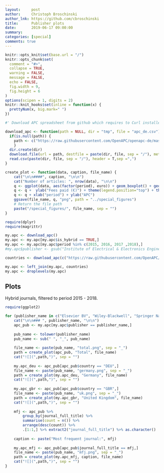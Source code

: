 ```yaml
---
layout:     post
author:     Christoph Broschinski
author_lnk: https://github.com/cbroschinski
title:      Publisher plots
date:       2019-06-17 09:00:00
summary:    
categories: [special]
comments: true
---
```



```r
knitr::opts_knit$set(base.url = "/")
knitr::opts_chunk$set(
  comment = "#>",
  collapse = TRUE,
  warning = FALSE, 
  message = FALSE,
  echo = FALSE,
  fig.width = 9,
  fig.height = 6
)
options(scipen = 1, digits = 2)
knitr::knit_hooks$set(inline = function(x) {
  prettyNum(x, big.mark=" ")
})
```

```r
#' Download APC spreadsheet from github which requires to Curl installed

download_apc <- function(path = NULL, dir = "tmp", file = "apc_de.csv"){
  if(is.null(path)) {
    path <- c("https://raw.githubusercontent.com/OpenAPC/openapc-de/master/data/apc_de.csv")
    } 
  dir.create(dir) 
  download.file(url = path, destfile = paste(dir, file, sep = "/"), method = "curl")
  read.csv(paste(dir, file, sep = "/"), header = T,sep =",")
}

create_plot <- function(data, caption, file_name) {
    cat("\n\n####", caption, "\n\n")
    cat("Number of articles: ", nrow(data), "\n\n")
    q <- ggplot(data, aes(factor(period), euro)) + geom_boxplot() + geom_point()
    q <- q +  ylab("Fees paid (€)") + theme(legend.position="top") + theme_bw(base_size = 18)
    q <- q + xlab("period") + ylab("APC")
    ggsave(file_name, q, "png", path = "../special_figures")
    # Return the file path
    paste("/special_figures/", file_name, sep = "")
}

require(dplyr)
require(magrittr)

my.apc <- download_apc()
my.apc <- my.apc[my.apc$is_hybrid == TRUE,]
my.apc <- my.apc[my.apc$period %in% c(2015, 2016, 2017 ,2018),]
#my.apc$publisher <- gsub("Institute of Electrical & Electronics Engineers \\(IEEE\\)", "IEEE", my.apc$publisher)

countries <- download_apc(c("https://raw.githubusercontent.com/OpenAPC/openapc-olap/master/static/institutions.csv")) %>% select(institution, country)

my.apc <- left_join(my.apc, countries)
my.apc <- droplevels(my.apc)

```

## Plots

Hybrid journals, filtered to period 2015 - 2018.


```r

require(ggplot2)

for (publisher_name in c("Elsevier BV", "Wiley-Blackwell", "Springer Nature")) {
    cat("\n\n### ", publisher_name, "\n\n")
    apc_pub <- my.apc[my.apc$publisher == publisher_name,]
    
    pub_name <- tolower(publisher_name)
    pub_name <- sub(" ", "_", pub_name)
    
    file_name <- paste(pub_name, "total.png", sep = "_")
    path = create_plot(apc_pub, "Total", file_name)
    cat("![](",path,")", sep = "")
    
    my.apc_deu <- apc_pub[apc_pub$country == "DEU",]
    file_name <- paste(pub_name, "germany.png", sep = "_")
    path = create_plot(my.apc_deu, "Germany", file_name)
    cat("![](",path,")", sep = "")
    
    my.apc_gbr <- apc_pub[apc_pub$country == "GBR",]
    file_name <- paste(pub_name, "uk.png", sep = "_")
    path = create_plot(my.apc_gbr, "United Kingdom", file_name)
    cat("![](",path,")", sep = "")
    
    mfj <- apc_pub %>% 
        group_by(journal_full_title) %>% 
        summarise(count = n()) %>%
        arrange(desc(count)) %>%
        .[1:1,] %>% extract2("journal_full_title") %>% as.character()
    
    caption <- paste("Most frequent journal:", mfj)
    
    my.apc_mfj <- apc_pub[apc_pub$journal_full_title == mfj,]
    file_name <- paste(pub_name, "mfj.png", sep = "_")
    path = create_plot(my.apc_mfj, caption, file_name)
    cat("![](",path,")", sep = "")
}
```

